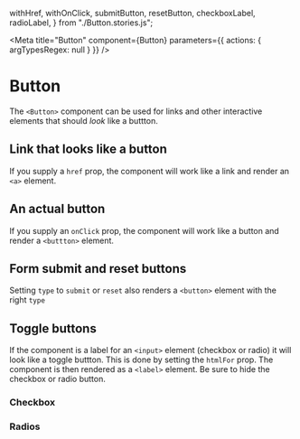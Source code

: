   withHref,
  withOnClick,
  submitButton,
  resetButton,
  checkboxLabel,
  radioLabel,
} from "./Button.stories.js";

<Meta
  title="Button"
  component={Button}
  parameters={{ actions: { argTypesRegex: null } }}
/>

# Button

The `<Button>` component can be used for links and other interactive elements
that should _look_ like a buttton.

## Link that looks like a button

If you supply a `href` prop, the component will work like a link and render an
`<a>` element.

<Canvas>
  <Story story={withHref} />
</Canvas>

## An actual button

If you supply an `onClick` prop, the component will work like a button and
render a `<buttton>` element.

<Canvas>
  <Story story={withOnClick} />
</Canvas>

## Form submit and reset buttons

Setting `type` to `submit` or `reset` also renders a `<button>` element with the
right `type`

<Canvas>
  <Story story={submitButton} />
  <Story story={resetButton} />
</Canvas>

## Toggle buttons

If the component is a label for an `<input>` element (checkbox or radio) it will
look like a toggle buttton. This is done by setting the `htmlFor` prop. The
component is then rendered as a `<label>` element. Be sure to hide the checkbox
or radio button.

### Checkbox

<Canvas>
  <Story story={checkboxLabel} />
</Canvas>

### Radios

<Canvas>
  <Story story={radioLabel} />
</Canvas>
